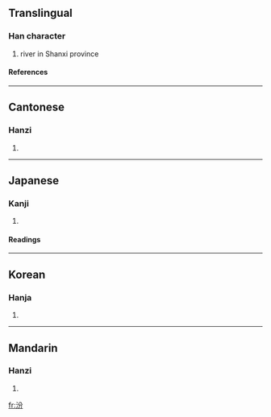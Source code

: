 ==Translingual==
===Han character===
{{Han char|rn=85|rad=水|as=04|sn=7|four=3812<sub>7</sub>|canj=水金尸竹 (ECSH)}}
# river in Shanxi province
====References====
{{Han ref|kx=0609.070|dkj=17178|dj=1002.040|hdz=31568.070|uh=6C7E|ud=27774|bh=A857|bd=43095}}

----
==Cantonese==
===Hanzi===
{{yue-hanzi|jyut=|y=fan4}}
# {{defn|Cantonese}}

----
==Japanese==
===Kanji===
{{ja-kanji|grade=|rs=水04}}
# {{defn|Japanese}} 
====Readings====
{{ja-readings|on=[[ふん]] (fun)|kun=[[おおきい]] (ookii)}}

----
==Korean==
===Hanja===
{{ko-hanja|hangeul=분|eumhun=|rv=bun|mr=pun|y=pun}}
# {{defn|Korean}}

----
==Mandarin==
===Hanzi===
{{cmn-hanzi|pin=[[fēn]] (fen1), [[fén]] (fen2), [[pén]] (pen2)|wg=fen<sup>1</sup>, fen<sup>2</sup>, p'en<sup>2</sup>}}
# {{defn|Mandarin}}

[[fr:汾]]